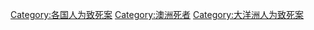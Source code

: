 [[Category:各国人为致死案|Category:各国人为致死案]]
[[Category:澳洲死者|Category:澳洲死者]]
[[Category:大洋洲人为致死案|Category:大洋洲人为致死案]]